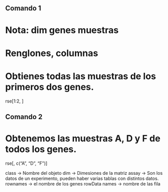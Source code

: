 ## Comando 1
# Nota: dim genes muestras
# Renglones, columnas 
# Obtienes todas las muestras de los primeros dos genes.

rse[1:2, ]

## Comando 2
# Obtenemos las muestras A, D y F de todos los genes. 
rse[, c("A", "D", "F")]

class → Nombre del objeto 
dim → Dimesiones de la matriz 
assay → Son los datos de un experimento, pueden haber varias tablas con distintos datos.
rownames → el nombre de los genes 
rowData names → nombre de las fila 
